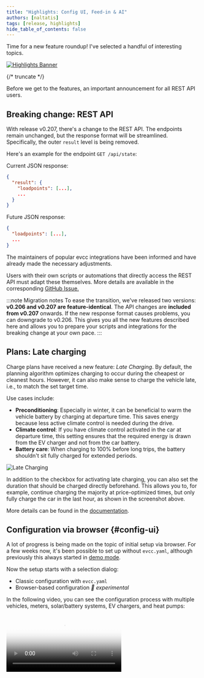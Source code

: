 ```yaml
---
title: "Highlights: Config UI, Feed-in & AI"
authors: [naltatis]
tags: [release, highlights]
hide_table_of_contents: false
---
```



Time for a new feature roundup! I've selected a handful of interesting topics.

[![Highlights Banner](config-ui-mcp-feedin-banner.webp)](/blog/2025/07/30/highlights-config-ui-feedin-ai)

{/* truncate */}

Before we get to the features, an important announcement for all REST API users.

## Breaking change: REST API

With release v0.207, there's a change to the REST API.
The endpoints remain unchanged, but the response format will be streamlined.
Specifically, the outer `result` level is being removed.

Here's an example for the endpoint `GET /api/state`:

Current JSON response:

```json
{
  "result": {
    "loadpoints": [...],
    ...
  }
}
```

Future JSON response:

```json
{
  "loadpoints": [...],
  ...
}
```

The maintainers of popular evcc integrations have been informed and have already made the necessary adjustments.

Users with their own scripts or automations that directly access the REST API must adapt these themselves.
More details are available in the corresponding [GitHub Issue.](https://github.com/evcc-io/evcc/pull/22299)

:::note Migration notes
To ease the transition, we've released two versions: **v0.206 and v0.207 are feature-identical**.
The API changes are **included from v0.207** onwards.
If the new response format causes problems, you can downgrade to v0.206.
This gives you all the new features described here and allows you to prepare your scripts and integrations for the breaking change at your own pace.
:::

## Plans: Late charging

Charge plans have received a new feature: _Late Charging_.
By default, the planning algorithm optimizes charging to occur during the cheapest or cleanest hours.
However, it can also make sense to charge the vehicle late, i.e., to match the set target time.

Use cases include:

- **Preconditioning**: Especially in winter, it can be beneficial to warm the vehicle battery by charging at departure time. This saves energy because less active climate control is needed during the drive.
- **Climate control**: If you have climate control activated in the car at departure time, this setting ensures that the required energy is drawn from the EV charger and not from the car battery.
- **Battery care**: When charging to 100% before long trips, the battery shouldn't sit fully charged for extended periods.

![Late Charging](./plan-late.webp)

In addition to the checkbox for activating late charging, you can also set the duration that should be charged directly beforehand.
This allows you to, for example, continue charging the majority at price-optimized times, but only fully charge the car in the last hour, as shown in the screenshot above.

More details can be found in the [documentation](/docs/features/plans#late-charging).

## Configuration via browser {#config-ui}

A lot of progress is being made on the topic of initial setup via browser.
For a few weeks now, it's been possible to set up without `evcc.yaml`, although previously this always started in [demo mode](https://demo.evcc.io/).

Now the setup starts with a selection dialog:
- Classic configuration with `evcc.yaml`
- Browser-based configuration _🧪 experimental_

In the following video, you can see the configuration process with multiple vehicles, meters, solar/battery systems, EV chargers, and heat pumps:

<Video src={configUiVideo} poster={configUiPoster} />

### Demo mode

To test the interface without configuration, the demo mode is still available.
This can be started with the [CLI flag](https://docs.evcc.io/docs/reference/cli/evcc) `--demo`.

In this mode solar, battery and EV chargers use simulated data.
Additionally, the authentication system is disabled, and thus all protected functions (configuration, logs, ...) are deactivated.

### User-defined Devices (Plugins)

Through the configuration interface, vehicles, meters, PV/battery systems, EV chargers, tariffs, smart switches, and heat pumps could already be created.
This is based on our large library of device templates for now over 550 products.

Another strength of evcc is the [flexible plugin system](/docs/devices/plugins).
This allows even exotic devices and integrations to be connected using HTTP, Modbus, Script, MQTT, etc.
These user-defined devices (`type: custom`) previously had to be configured via `evcc.yaml`.
Now this is also possible via the UI – conveniently with syntax highlighting, validation, and test function.

![User-defined Devices (Plugins)](./custom-devices.webp)

### Charging & heating

The origin of evcc is intelligent charging of electric cars.
Meanwhile, the system also supports a growing list of heat pumps and heating rods.
The basic optimization goals like efficient use of own energy or cost-optimized charging from the grid are identical in both areas.
However, the control behavior, visualization requirements, and setting options differ in detail.

In the configuration interface, the _Charging Points_ section has therefore been renamed to _Charging & Heating_.
The setup flow has also been revised to show the settings relevant to the respective use case.

In the [video above](#config-ui) (from 2:10) you can see the different workflows for charging and heating.
Here's a screenshot of the first setup dialog:

![Charging & Heating](./charging-heating.webp)

In upcoming releases, there will be further steps to make _heating_ a first-class citizen in evcc.
More details can be found in this [GitHub Issue](https://github.com/evcc-io/evcc/issues/19753).

### Backup & restore

Now that more and more functions are moving to the UI, new questions arise:

- How can I back up my configuration?
- How do I migrate my installation to a new system?
- Can I reset the configuration and start from scratch?

To answer these questions, we've implemented a backup & restore function.
This allows you to back up the evcc database on your computer, restore a saved state, or delete the configuration while, for example, keeping the charging history.

![Backup & Restore](./backup-restore.webp)

A big shoutout to [@maschga](https://github.com/maschga) for support in the implementation.

### More to come

The number of open todos regarding setup via browser is becoming increasingly smaller.
There are still some devices that cannot be created, and the topic of debug information for GitHub issues still needs improvement.
And of course, there's always room for improvement in existing functions.

However, it's now foreseeable that configuration via web interface will soon become the new standard.
Version 1.0.0 is getting closer.

Note: Configuration via `evcc.yaml` will continue to be possible in the future.

## Dynamic feed-in

With [dynamic electricity tariffs](/docs/features/dynamic-prices), you can adapt charging and heating behavior to the current price situation.
This feature is now also available for feed-in.

If you have a tariff with [dynamic feed-in prices](/docs/features/dynamic-feedin) (e.g., direct marketing, dynamic grid fees, Netherlands, Australia, ...), the [prioritize feed-in](/docs/features/dynamic-feedin#feed-in-priority) function appears in the settings dialog at the charging point.

![Dynamic Feed-in](./smart-feedin.webp)

This allows you to pause charging or heating during times when it's more lucrative to feed energy into the grid.
You can set a fixed price limit for this.
Automation via external scripts or systems via API is of course also possible.

In upcoming releases, we will implement more features related to dynamic feed-in.
We're experimenting with pausing feed-in during times with negative prices and reducing production.
More about this [here](https://github.com/evcc-io/evcc/issues/21747).

## AI Integration via MCP 🧪

With the [Model Context Protocol](https://en.wikipedia.org/wiki/Model_Context_Protocol) (MCP for short), it's possible to give LLMs like Claude, Gemini, and ChatGPT structured access to external systems, such as evcc.

With the [CLI flag](https://docs.evcc.io/docs/reference/cli/evcc) `--mcp`, you can activate an experimental MCP server when starting evcc.
You can include the new endpoint (e.g., `http://evcc.local:7070/mcp`) in your LLM's configuration.

The topic of MCP and the available tools are still very young and constantly changing.
However, we see great potential and exciting new possibilities here – especially in the area of optimization and automation with local models.

The following video shows an example of evcc working with Claude Code (Sonnet 4):

<Video src={mcpVideo} poster={mcpPoster} />

Request: _"The user wants to drive to Hamburg tomorrow at 8 AM with his Tesla."_

The LLM ...

- ... identifies the correct charging point: "white Model 3"
- ... calculates the distance: Bremen (Title) -> Hamburg (Request)
- ... calculates the required charge level: 90%
- ... creates a charging plan: 90% at 8 AM for the Tesla Model 3
- ... switches the charging mode from "Off" to "Solar" since plans are only active in (Min+)Solar mode

Finally, it queries the charging plan calculated by evcc and returns it to the user.

This relatively simple example shows quite well where the journey could go in the future.
We're excited to see how the topic of MCP develops.
Feel free to try it out yourself and share your experiences in the [GitHub Discussions](https://github.com/evcc-io/evcc/discussions).

More details on using MCP with e.g., Claude Code can be found in the [documentation](/docs/integrations/mcp).

## Production, battery and charging points expandable

If you have multiple solar/battery systems or charging points configured, you can now expand them in the energy flow view to see more details.
Devices created via the configuration interface can be given a name for this purpose.

:::note
Naming solar, battery and other meters is not possible via `evcc.yaml` for technical reasons.
:::

## New device support

Since February, we've added several new device manufacturers:

- **EV chargers:** Ampure, Autoaid, Charge Amps, Elecq, eledio, EN+, enercab, EntraTek, Free2Move, Free2move eSolutions, Huawei, Kathrein, Plugchoice, Volt Time, ZJ Beny
- **Smart switches:** Home Assistant
- **Heat pumps & electric heaters:** alpha innotec, Bosch, Buderus, Bösch, CTA All-In-One, Daikin, Elco, IDM, Junkers, Kermi, Lambda, my-PV, Nibe, Novelan, Roth, Stiebel Eltron, Tecalor, Vaillant, Viessmann, Wolf, Zewotherm
- **Meters:** Axitec, Bosch, IAMMETER, IOmeter, ORNO, Saia-Burgess Controls (SBC), Sigenergy, Wago  
- **PV/Battery Systems:** Axitec, batterX, Bosch, IAMMETER, Marstek, Sigenergy
- **Vehicles:** Toyota

Of course, bug fixes and improvements to existing implementations were also made.

## Much More ...

This is just an excerpt.
The full list of new features can be found as usual in the [GitHub Release Notes](https://github.com/evcc-io/evcc/releases).
Big thanks to everyone actively participating in the development of evcc.
You rock 🤘.

**Best regards**<br />
The evcc Team<br />
Michael, Andi & Uli





